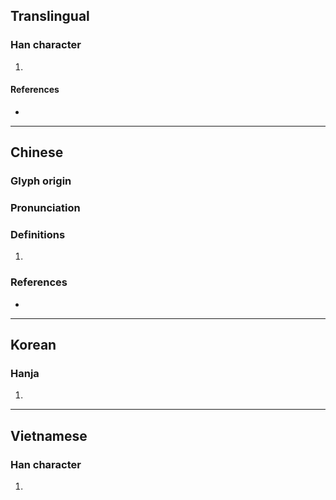 {{character info/new}}
==Translingual==

===Han character===
{{Han char|rn=30|rad=口|as=15|sn=18|four=|canj=RVID|ids=⿰口樂}}

# {{defn|Han|sort=口15}}

====References====
* {{Han ref|kx=0213.020|dkj=04524|dj=0435.300|hdz=10700.080|uh=569B|ud=22171}}

----

==Chinese==
{{zh-forms|s=𪠸}}

===Glyph origin===
{{Han etym}}

===Pronunciation===
{{zh-pron
|m=hù
|c=huk1
|mc=y
|oc=y
|cat=
}}

===Definitions===
{{zh-hanzi}}

# {{rfdef|zh}}

===References===
* {{R:yue:Jyutping Database}}

----

==Korean==

===Hanja===
{{ko-hanja|hangeul=학|rv=hak|mr=hak}}

# {{defn|lang=ko|sort=口15}}

----

==Vietnamese==

===Han character===
{{vi-hantu|[[nháo]], [[hốt]], [[nhạo]], [[lác]]|rs=口15}}

# {{defn|vi}}